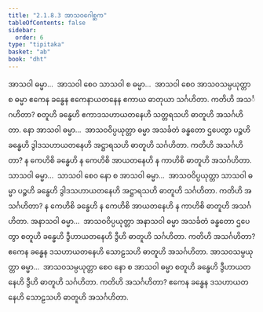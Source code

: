 ```yaml
---
title: "2.1.8.3 အာသဝဂေါစ္ဆက"
tableOfContents: false
sidebar:
  order: 6
type: "tipitaka"
basket: "ab"
book: "dht"
---
```



<DynamicBreadcrumb />

<Division number="125" book="dht">

<Paragraph number="171" book="dht">
အာသဝါ ဓမ္မာ…  အာသဝါ စေဝ သာသဝါ စ ဓမ္မာ…  အာသဝါ စေဝ အာသဝသမ္ပယုတ္တာ စ ဓမ္မာ ဧကေန ခန္ဓေန ဧကေနာယတနေန ဧကာယ ဓာတုယာ သင်္ဂဟိတာ. ကတိဟိ အသင်္ဂဟိတာ? စတူဟိ ခန္ဓေဟိ ဧကာဒသဟာယတနေဟိ သတ္တရသဟိ ဓာတူဟိ အသင်္ဂဟိတာ.
</Paragraph>

</Division>
<Division number="126" book="dht">

<Paragraph number="172" book="dht">
နော အာသဝါ ဓမ္မာ…  အာသဝဝိပ္ပယုတ္တာ ဓမ္မာ အသင်္ခတံ ခန္ဓတော ဌပေတွာ ပဉ္စဟိ ခန္ဓေဟိ ဒွါဒသဟာယတနေဟိ အဋ္ဌာရသဟိ ဓာတူဟိ သင်္ဂဟိတာ. ကတိဟိ အသင်္ဂဟိတာ? န ကေဟိစိ ခန္ဓေဟိ န ကေဟိစိ အာယတနေဟိ န ကာဟိစိ ဓာတူဟိ အသင်္ဂဟိတာ.
</Paragraph>

</Division>
<Division number="127" book="dht">

<Paragraph number="173" book="dht">
သာသဝါ ဓမ္မာ…  သာသဝါ စေဝ နော စ အာသဝါ ဓမ္မာ…  အာသဝဝိပ္ပယုတ္တာ သာသဝါ ဓမ္မာ ပဉ္စဟိ ခန္ဓေဟိ ဒွါဒသဟာယတနေဟိ အဋ္ဌာရသဟိ ဓာတူဟိ သင်္ဂဟိတာ. ကတိဟိ အသင်္ဂဟိတာ? န ကေဟိစိ ခန္ဓေဟိ န ကေဟိစိ အာယတနေဟိ န ကာဟိစိ ဓာတူဟိ အသင်္ဂဟိတာ.
</Paragraph>

</Division>
<Division number="128" book="dht">

<Paragraph number="174" book="dht">
အနာသဝါ ဓမ္မာ…  အာသဝဝိပ္ပယုတ္တာ အနာသဝါ ဓမ္မာ အသင်္ခတံ ခန္ဓတော ဌပေတွာ စတူဟိ ခန္ဓေဟိ ဒွီဟာယတနေဟိ ဒွီဟိ ဓာတူဟိ သင်္ဂဟိတာ. ကတိဟိ အသင်္ဂဟိတာ? ဧကေန ခန္ဓေန ဒသဟာယတနေဟိ သောဠသဟိ ဓာတူဟိ အသင်္ဂဟိတာ.
</Paragraph>

</Division>
<Division number="129" book="dht">

<Paragraph number="175" book="dht">
အာသဝသမ္ပယုတ္တာ ဓမ္မာ…  အာသဝသမ္ပယုတ္တာ စေဝ နော စ အာသဝါ ဓမ္မာ စတူဟိ ခန္ဓေဟိ ဒွီဟာယတနေဟိ ဒွီဟိ ဓာတူဟိ သင်္ဂဟိတာ. ကတိဟိ အသင်္ဂဟိတာ? ဧကေန ခန္ဓေန ဒသဟာယတနေဟိ သောဠသဟိ ဓာတူဟိ အသင်္ဂဟိတာ.
</Paragraph>
</Division>